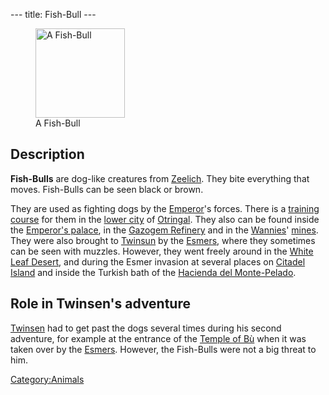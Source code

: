 ---
title: Fish-Bull
---

[[Image:DVFISHBU.JPG|right|143px|thumb|A Fish-Bull]]

==Description==
'''Fish-Bulls''' are dog-like creatures from [[Zeelich]]. They bite everything that moves. Fish-Bulls can be seen black or brown.

They are used as fighting dogs by the [[Emperor]]'s forces. There is a [[training course]] for them in the [[lower city]] of [[Otringal]]. They also can be found inside the [[Emperor's palace]], in the [[Gazogem Refinery]] and in the [[Wannies]]' [[mines]]. They were also brought to [[Twinsun]] by the [[Esmers]], where they sometimes can be seen with muzzles. However, they went freely around in the [[White Leaf Desert]], and during the Esmer invasion at several places on [[Citadel Island]] and inside the Turkish bath of the [[Hacienda del Monte-Pelado]].

==Role in Twinsen's adventure==
[[Twinsen]] had to get past the dogs several times during his second adventure, for example at the entrance of the [[Temple of Bù]] when it was taken over by the [[Esmers]]. However, the Fish-Bulls were not a big threat to him.

[[Category:Animals]]